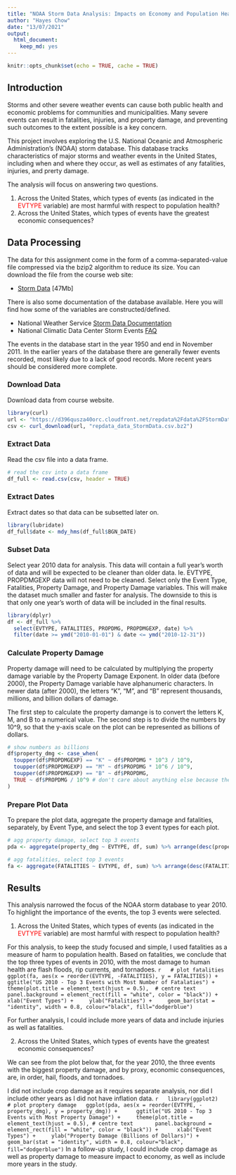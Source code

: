 ---
title: "NOAA Storm Data Analysis: Impacts on Economy and Population Health"
author: "Hayes Chow"
date: "13/07/2021"
output: 
  html_document: 
    keep_md: yes
---

```{r setup, include=FALSE}
knitr::opts_chunk$set(echo = TRUE, cache = TRUE)
```

## Introduction
Storms and other severe weather events can cause both public health and economic problems for communities and municipalities. Many severe events can result in fatalities, injuries, and property damage, and preventing such outcomes to the extent possible is a key concern.

This project involves exploring the U.S. National Oceanic and Atmospheric Administration's (NOAA) storm database. This database tracks characteristics of major storms and weather events in the United States, including when and where they occur, as well as estimates of any fatalities, injuries, and prerty damage.

The analysis will focus on answering two questions.

1. Across the United States, which types of events (as indicated in the <span style="color: red;">EVTYPE</span> variable) are most harmful with respect to population health?
2. Across the United States, which types of events have the greatest economic consequences?

## Data Processing
The data for this assignment come in the form of a comma-separated-value file compressed via the bzip2 algorithm to reduce its size. You can download the file from the course web site:

- [Storm Data](https://d396qusza40orc.cloudfront.net/repdata%2Fdata%2FStormData.csv.bz2) [47Mb]

There is also some documentation of the database available. Here you will find how some of the variables are constructed/defined.

- National Weather Service [Storm Data Documentation](https://d396qusza40orc.cloudfront.net/repdata%2Fpeer2_doc%2Fpd01016005curr.pdf)
- National Climatic Data Center Storm Events [FAQ](https://d396qusza40orc.cloudfront.net/repdata%2Fpeer2_doc%2FNCDC%20Storm%20Events-FAQ%20Page.pdf)

The events in the database start in the year 1950 and end in November 2011. In the earlier years of the database there are generally fewer events recorded, most likely due to a lack of good records. More recent years should be considered more complete.

### Download Data
Download data from course website.
```{r download, message = FALSE, cache.extra = tools::md5sum("repdata_data_StormData.csv.bz2")}
library(curl)
url <- "https://d396qusza40orc.cloudfront.net/repdata%2Fdata%2FStormData.csv.bz2"
csv <- curl_download(url, "repdata_data_StormData.csv.bz2")
```

### Extract Data
Read the csv file into a data frame. 
```{r extract, message = FALSE}
# read the csv into a data frame
df_full <- read.csv(csv, header = TRUE)
```


### Extract Dates
Extract dates so that data can be subsetted later on.
```{r extract_dates, message = FALSE}
library(lubridate)
df_full$date <- mdy_hms(df_full$BGN_DATE)
```

### Subset Data
Select year 2010 data for analysis. This data will contain a full year's worth of data and will be expected to be cleaner than older data. Ie. EVTYPE, PROPDMGEXP data will not need to be cleaned. Select only the Event Type, Fatalities, Property Damage, and Property Damage variables. This will make the dataset much smaller and faster for analysis. The downside to this is that only one year's worth of data will be included in the final results.
```{r subset, message = FALSE}
library(dplyr)
df <- df_full %>% 
  select(EVTYPE, FATALITIES, PROPDMG, PROPDMGEXP, date) %>% 
  filter(date >= ymd("2010-01-01") & date <= ymd("2010-12-31"))
```

### Calculate Property Damage
Property damage will need to be calculated by multiplying the property damage variable by the Property Damage Exponent. In older data (before 2000), the Property Damage variable have alphanumeric characters. In newer data (after 2000), the letters "K", "M", and "B" represent thousands, millions, and billion dollars of damage.

The first step to calculate the property damange is to convert the letters K, M, and B to a numerical value. The second step is to divide the numbers by 10^9, so that the y-axis scale on the plot can be represented as billions of dollars.
```{r calc_prop_damage, message = FALSE}
# show numbers as billions
df$property_dmg <- case_when(
  toupper(df$PROPDMGEXP) == "K" ~ df$PROPDMG * 10^3 / 10^9,
  toupper(df$PROPDMGEXP) == "M" ~ df$PROPDMG * 10^6 / 10^9,
  toupper(df$PROPDMGEXP) == "B" ~ df$PROPDMG,
  TRUE ~ df$PROPDMG / 10^9 # don't care about anything else because the magnitude is too low (for years <2000)
)
```

### Prepare Plot Data
To prepare the plot data, aggregate the property damage and fatalities, separately, by Event Type, and select the top 3 event types for each plot.
```{r prepare_plot_data, message = FALSE}
# agg property damage, select top 3 events
pda <- aggregate(property_dmg ~ EVTYPE, df, sum) %>% arrange(desc(property_dmg)) %>% head(3)

# agg fatalities, select top 3 events
fa <- aggregate(FATALITIES ~ EVTYPE, df, sum) %>% arrange(desc(FATALITIES)) %>% head(3)
```

## Results
This analysis narrowed the focus of the NOAA storm database to year 2010. To highlight the importance of the events, the top 3 events were selected.

1. Across the United States, which types of events (as indicated in the <span style="color: red;">EVTYPE</span> variable) are most harmful with respect to population health?

  For this analysis, to keep the study focused and simple, I used fatalities as a measure of harm to population health. Based on fatalities, we conclude that the top three types of events in 2010, with the most damage to human health are  flash floods, rip currents, and tornadoes.
  ```{r plot_fatalities, fig.align='center'}
  # plot fatalities
  ggplot(fa, aes(x = reorder(EVTYPE, -FATALITIES), y = FATALITIES)) + 
    ggtitle("US 2010 - Top 3 Events with Most Number of Fatalaties") +
    theme(plot.title = element_text(hjust = 0.5),  # centre text
      panel.background = element_rect(fill = "white", color = "black")) + 
    xlab("Event Types") +
    ylab("Fatalities") +
    geom_bar(stat = "identity", width = 0.8, colour="black", fill="dodgerblue")
  ```
  
  For further analysis, I could include more years of data and include injuries as well as fatalities.
  
2. Across the United States, which types of events have the greatest economic consequences?
  
  We can see from the plot below that, for the year 2010, the three events with the biggest property damage, and by proxy, economic consequences, are, in order, hail, floods, and tornadoes.

  I did not include crop damage as it requires separate analysis, nor did I include other years as I did not have inflation data.
  ```{r plot_prop_damaage, fig.align='center'}
  library(ggplot2)
  # plot proptery damage
  ggplot(pda, aes(x = reorder(EVTYPE, -property_dmg), y = property_dmg)) + 
    ggtitle("US 2010 - Top 3 Events with Most Property Damage") +
    theme(plot.title = element_text(hjust = 0.5), # centre text
      panel.background = element_rect(fill = "white", color = "black")) + 
    xlab("Event Types") +
    ylab("Property Damage (Billions of Dollars)") +
    geom_bar(stat = "identity", width = 0.8, colour="black", fill="dodgerblue")
  ```
  In a follow-up study, I could include crop damage as well as property damage to measure impact to economy, as well as include more years in the study.